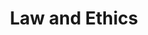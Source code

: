 ---
credit:
- Thomas Quig
featured: false
location: CIF 3025 + Zoom
recording: 'https://youtu.be/Y-r7ouHEZTs'
slides: law_and_policy.pdf
tags:
- misc
- ethics
- responsible disclosure
- bug bounties
- cfaa
time_start: 2021-10-03T14:00:00.000000-05:00
title: Law and Ethics
week_number: 5
---